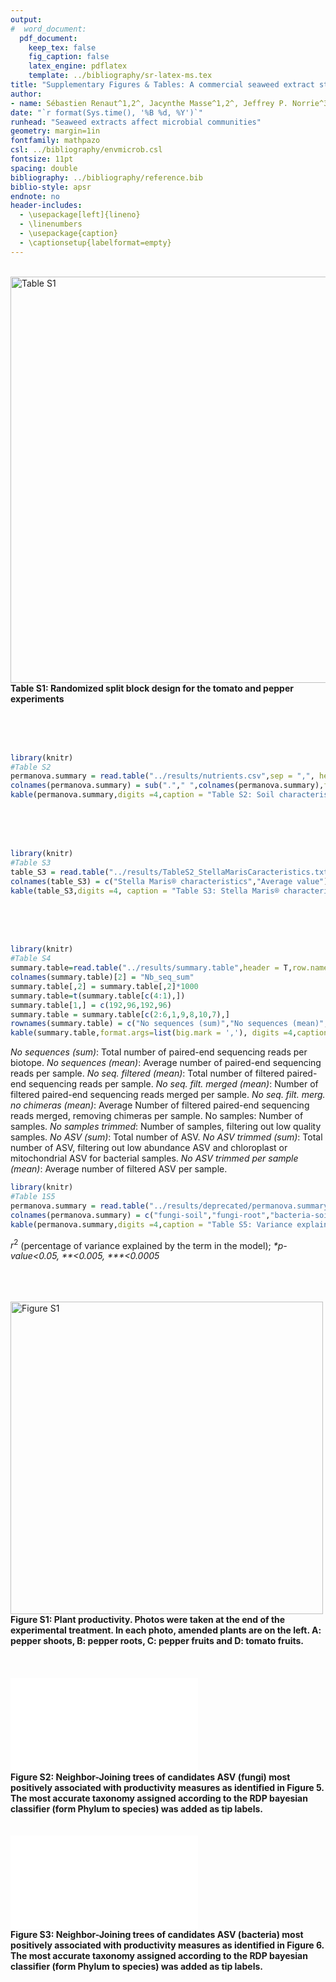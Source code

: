 ```yaml
---
output: 
#  word_document:
  pdf_document:
    keep_tex: false
    fig_caption: false
    latex_engine: pdflatex
    template: ../bibliography/sr-latex-ms.tex
title: "Supplementary Figures & Tables: A commercial seaweed extract structured microbial communities associated with tomato and pepper roots and significantly increased crop yield"
author:
- name: Sébastien Renaut^1,2^, Jacynthe Masse^1,2^, Jeffrey P. Norrie^3^, Bachar Blal^3^, Mohamed Hijri^1,2^
date: "`r format(Sys.time(), '%B %d, %Y')`"
runhead: "Seaweed extracts affect microbial communities"
geometry: margin=1in
fontfamily: mathpazo
csl: ../bibliography/envmicrob.csl
fontsize: 11pt
spacing: double
bibliography: ../bibliography/reference.bib
biblio-style: apsr
endnote: no
header-includes:
  - \usepackage[left]{lineno}
  - \linenumbers
  - \usepackage{caption}
  - \captionsetup{labelformat=empty} 
---
```


&nbsp;  
\newpage   
![Table S1](../figures/Figure1.png){width=650px}  
**Table S1: Randomized split block design for the tomato and pepper experiments**  

  
&nbsp;  
&nbsp;  
&nbsp;  

\newpage 
```r
library(knitr)
#Table S2
permanova.summary = read.table("../results/nutrients.csv",sep = ",", header = T)
colnames(permanova.summary) = sub("."," ",colnames(permanova.summary),fixed =T)
kable(permanova.summary,digits =4,caption = "Table S2: Soil characteristics (in *ppm* unless specified otherwise)")
```

&nbsp;  
&nbsp;  
&nbsp; 


\newpage   
```r
library(knitr)
#Table S3
table_S3 = read.table("../results/TableS2_StellaMarisCaracteristics.txt",sep = "\t")
colnames(table_S3) = c("Stella Maris® characteristics","Average value")
kable(table_S3,digits =4, caption = "Table S3: Stella Maris® characteristics")
``` 
  
&nbsp;  
&nbsp;  
&nbsp;  
\newpage 
```r
library(knitr)
#Table S4
summary.table=read.table("../results/summary.table",header = T,row.names = 1)
colnames(summary.table)[2] = "Nb_seq_sum"
summary.table[,2] = summary.table[,2]*1000
summary.table=t(summary.table[c(4:1),])
summary.table[1,] = c(192,96,192,96)
summary.table = summary.table[c(2:6,1,9,8,10,7),]
rownames(summary.table) = c("No sequences (sum)","No sequences (mean)","No seq. filtered (mean)","No seq. filt. merged (mean)","No seq. filt. merg. no chimeras (mean)","No samples","No samples trimmed","No ASV (sum)","No ASV trimmed (sum)","No ASV trimmed per sample (mean)")
kable(summary.table,format.args=list(big.mark = ','), digits =4,caption = "Table S4: Summary of sequencing statistics and bioinformatics identification of ASV")
```
   
*No sequences (sum)*: Total number of paired-end sequencing reads per biotope. *No sequences (mean)*: Average number of paired-end sequencing reads per sample. *No seq. filtered (mean)*: Total number of filtered paired-end sequencing reads per sample. *No seq. filt. merged (mean)*: Number of filtered paired-end sequencing reads merged per sample. *No seq. filt. merg. no chimeras (mean)*: Average Number of filtered paired-end sequencing reads merged, removing chimeras per sample. No samples: Number of samples. *No samples trimmed*: Number of samples, filtering out low quality samples. *No ASV (sum)*: Total number of ASV. *No ASV trimmed (sum)*: Total number of ASV, filtering out low abundance ASV and chloroplast or mitochondrial ASV for bacterial samples. *No ASV trimmed per sample (mean)*: Average number of filtered ASV per sample.  

\newpage 
```r
library(knitr)
#Table 1S5
permanova.summary = read.table("../results/deprecated/permanova.summary")
colnames(permanova.summary) = c("fungi-soil","fungi-root","bacteria-soil","bacteria-root")
kable(permanova.summary,digits =4,caption = "Table S5: Variance explained by the terms in the PERMANOVA models.")
``` 

$r^2$ (percentage of variance explained by the term in the model); *\*p-value<0.05, \*\*<0.005,  \*\*\*<0.0005*  

\newpage 
  
&nbsp;  
&nbsp;  
&nbsp; 
![Figure S1](../figures/Figure_2_photos_productivity.png){width=500px}  
**Figure S1: Plant productivity. Photos were taken at the end of the experimental treatment. In each photo, amended plants are on the left. A: pepper shoots, B: pepper roots, C: pepper fruits and D: tomato fruits.**  
&nbsp;  
&nbsp;  
&nbsp;  
![Figure S2](../figures/fungi/Figure7_fungi_tree.pdf){width=500px, dpi=500}  
**Figure S2: Neighbor-Joining trees of candidates ASV (fungi) most positively associated with productivity measures as identified in Figure 5. The most accurate taxonomy assigned according to the RDP bayesian classifier (form Phylum to species) was added as tip labels.** 
&nbsp;  
&nbsp;  
&nbsp;  
![Figure S3](../figures/bacteria/Figure7_bacteria_tree.pdf){width=500px, dpi=500}  
**Figure S3: Neighbor-Joining trees of candidates ASV (bacteria) most positively associated with productivity measures as identified in Figure 6. The most accurate taxonomy assigned according to the RDP bayesian classifier (form Phylum to species) was added as tip labels.** 
&nbsp;  
&nbsp;  
&nbsp;  


